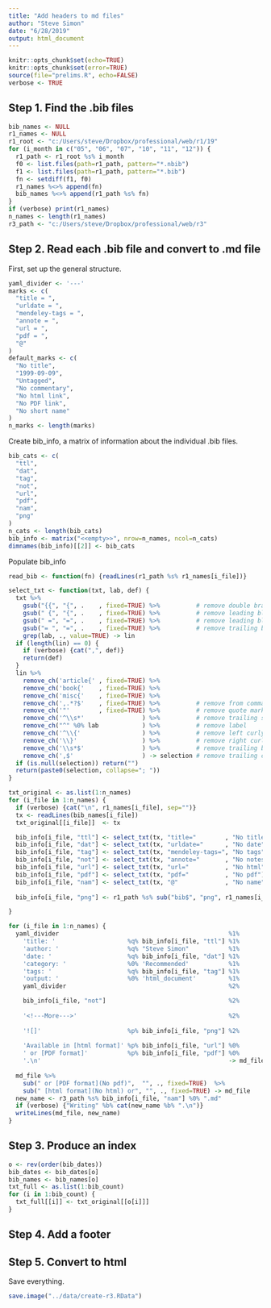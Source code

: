 ```yaml
---
title: "Add headers to md files"
author: "Steve Simon"
date: "6/28/2019"
output: html_document
---
```


```r
knitr::opts_chunk$set(echo=TRUE)
knitr::opts_chunk$set(error=TRUE)
source(file="prelims.R", echo=FALSE)
verbose <- TRUE
```

## Step 1. Find the .bib files

```r
bib_names <- NULL
r1_names <- NULL
r1_root <- "c:/Users/steve/Dropbox/professional/web/r1/19"
for (i_month in c("05", "06", "07", "10", "11", "12")) {
  r1_path <- r1_root %s% i_month
  f0 <- list.files(path=r1_path, pattern="*.nbib")
  f1 <- list.files(path=r1_path, pattern="*.bib")
  fn <- setdiff(f1, f0)
  r1_names %<>% append(fn)
  bib_names %<>% append(r1_path %s% fn)
}
if (verbose) print(r1_names)
n_names <- length(r1_names)
r3_path <- "c:/Users/steve/Dropbox/professional/web/r3"
```

## Step 2. Read each .bib file and convert to .md file

First, set up the general structure.

```r
yaml_divider <- '---'
marks <- c(
  "title = ",
  "urldate = ",
  "mendeley-tags = ",
  "annote = ",
  "url = ",
  "pdf = ",
  "@"
)
default_marks <- c(
  "No title",
  "1999-09-09",
  "Untagged",
  "No commentary",
  "No html link",
  "No PDF link",
  "No short name"
)
n_marks <- length(marks)
```

Create bib_info, a matrix of information about the individual .bib files.

```r
bib_cats <- c(
  "ttl",
  "dat",
  "tag",
  "not",
  "url",
  "pdf",
  "nam",
  "png"
)
n_cats <- length(bib_cats)
bib_info <- matrix("<<empty>>", nrow=n_names, ncol=n_cats)
dimnames(bib_info)[[2]] <- bib_cats
```

Populate bib_info

```r

read_bib <- function(fn) {readLines(r1_path %s% r1_names[i_file])}

select_txt <- function(txt, lab, def) {
  txt %>% 
    gsub("{{", "{", .    , fixed=TRUE) %>%          # remove double bracket
    gsub(" {", "{", .    , fixed=TRUE) %>%          # remove leading blank
    gsub(" =", "=", .    , fixed=TRUE) %>%          # remove leading blank
    gsub("= ", "=", .    , fixed=TRUE) %>%          # remove trailing blank
    grep(lab, ., value=TRUE) -> lin 
  if (length(lin) == 0) {
    if (verbose) {cat(",", def)}
    return(def)
  }
  lin %>%
    remove_ch('article{' , fixed=TRUE) %>%
    remove_ch('book{'    , fixed=TRUE) %>%
    remove_ch('misc{'    , fixed=TRUE) %>%
    remove_ch(',.*?$'    , fixed=TRUE) %>%          # remove from comma to end
    remove_ch('"'        , fixed=TRUE) %>%          # remove quote marks
    remove_ch('^\\s*'                ) %>%          # remove trailing spaces
    remove_ch("^" %0% lab            ) %>%          # remove label
    remove_ch('^\\{'                 ) %>%          # remove left curly bracket
    remove_ch('\\}'                  ) %>%          # remove right curly bracket
    remove_ch('\\s*$'                ) %>%          # remove trailing blanks
    remove_ch(',$'                   ) -> selection # remove trailing comma
  if (is.null(selection)) return("")
  return(paste0(selection, collapse="; "))
}

```


```r
txt_original <- as.list(1:n_names)
for (i_file in 1:n_names) {
  if (verbose) {cat("\n", r1_names[i_file], sep="")}
  tx <- readLines(bib_names[i_file])
  txt_original[[i_file]]  <- tx

  bib_info[i_file, "ttl"] <- select_txt(tx, "title="        , "No title")
  bib_info[i_file, "dat"] <- select_txt(tx, "urldate="      , "No date")
  bib_info[i_file, "tag"] <- select_txt(tx, "mendeley-tags=", "No tags")
  bib_info[i_file, "not"] <- select_txt(tx, "annote="       , "No notes")
  bib_info[i_file, "url"] <- select_txt(tx, "url="          , "No html")
  bib_info[i_file, "pdf"] <- select_txt(tx, "pdf="          , "No pdf")
  bib_info[i_file, "nam"] <- select_txt(tx, "@"             , "No name")
  
  bib_info[i_file, "png"] <- r1_path %s% sub("bib$", "png", r1_names[i_file])

}
```

```r
for (i_file in 1:n_names) {
  yaml_divider                                               %1%
    'title: '                    %q% bib_info[i_file, "ttl"] %1%
    'author: '                   %q% "Steve Simon"           %1%
    'date: '                     %q% bib_info[i_file, "dat"] %1%
    'category: '                 %0% 'Recommended'           %1%
    'tags: '                     %q% bib_info[i_file, "tag"] %1%
    'output: '                   %0% 'html_document'         %1%
    yaml_divider                                             %2%

    bib_info[i_file, "not"]                                  %2%
    
    '<!---More--->'                                          %2%
    
    '![]'                        %p% bib_info[i_file, "png"] %2%
    
    'Available in [html format]' %p% bib_info[i_file, "url"] %0%
    ' or [PDF format]'           %p% bib_info[i_file, "pdf"] %0%
    '.\n'                                                    -> md_file
  
  md_file %>%
    sub(" or [PDF format](No pdf)",  "", ., fixed=TRUE)  %>%
    sub(" [html format](No html) or", "", ., fixed=TRUE) -> md_file
  new_name <- r3_path %s% bib_info[i_file, "nam"] %0% ".md"
  if (verbose) {"Writing" %b% cat(new_name %b% ".\n")}
  writeLines(md_file, new_name)
}
```

## Step 3. Produce an index

```r
o <- rev(order(bib_dates))
bib_dates <- bib_dates[o]
bib_names <- bib_names[o]
txt_full <- as.list(1:bib_count)
for (i in 1:bib_count) {
  txt_full[[i]] <- txt_original[[o[i]]]
}
```

## Step 4. Add a footer

## Step 5. Convert to html

Save everything.

```r
save.image("../data/create-r3.RData")
```